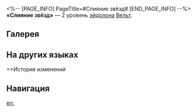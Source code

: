 <%-- [PAGE_INFO]
PageTitle=#Слияние звёзд#
[END_PAGE_INFO] --%>
{{Эйдолон Инфобокс
|Название         = Слияние звёзд
|Изображение      = Эйдолон Слияние звёзд.png
|Персонаж         = Вельт
|Уровень          = 2
|Длительность     = 
|Описание         = Срабатывание таланта Вельта восстанавливает 3 ед. энергии.
|Свойство1        = 
|Масштабирование1 = 
}}
'''«Слияние звёзд»''' — 2 уровень [[эйдолон]]а [[Вельт]].

==Галерея==
{{Галерея|position=left|captionalign=center
|Персонаж Вельт Эйдолон 2.png|Осколок Эйдолона
}}

==На других языках==
{{На других языках
|en   = Conflux of Stars
|zhs  = 星的凝聚
|zht  = 星的凝聚
|ja   = {{Rubi|星|ほし}}の{{Rubi|凝集|ぎょうしゅう}}
|ko   = 별의 응집
|es   = Fusión de estrellas
|fr   = Confluence des étoiles
|ru   = Слияние звёзд
|th   = Conflux of Stars
|vi   = Hội Tụ Ngôi Sao
|de   = Sternenzufluss
|id   = Conflux of Stars
|pt   = Confluência Estelar
}}

==История изменений
{{История изменений|3.5}}

==Навигация==
{{Навык Навбокс|Вельт}}

[[en:]]